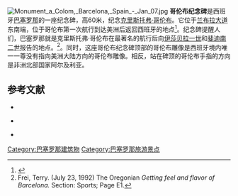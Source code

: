 [[File:Monument_a_Colom,_Barcelona,_Spain_-_Jan_07.jpg|thumb]]
'''哥伦布纪念碑'''是西班牙[[巴塞罗那|巴塞罗那]]的一座纪念碑，高60米，纪念[[克里斯托弗·哥伦布|克里斯托弗·哥伦布]]。它位于[[兰布拉大道|兰布拉大道]]东南端，位于哥伦布第一次航行到达美洲后返回西班牙的地点<ref>{{cite book | title=Rick Steves' Spain | first=Rick | last=Steves | authorlink= | url=http://books.google.com/books?id=WLcUr6oA3g4C&pg=PA66&dq=columbus+monument+barcelona&sig=ACfU3U0YlEmRXDLj37seGYb884tD5Q-tRg | page=66 | publisher=Avalon Travel Publishing | isbn=1566919436}}</ref>。纪念碑提醒人们，巴塞罗那就是克里斯托弗·哥伦布在最著名的航行后向[[伊莎贝拉一世|伊莎贝拉一世]]和[[斐迪南二世_(阿拉贡)|斐迪南二世]]报告的地点。<ref>Frei, Terry. (July 23, 1992) The Oregonian ''Getting feel and flavor of Barcelona.'' Section: Sports; Page E1.</ref>。同时，这座哥伦布纪念碑顶部的哥伦布雕像是西班牙境内唯一一尊没有指向美洲大陆方向的哥伦布雕像。相反，站在碑顶的哥伦布手指的方向是非洲北部国家阿尔及利亚。

== 参考文献 ==
{{reflist}}
{{Commonscat|Monument a Colom (Barcelona)}}
* {{cite web | url=http://columbus.vanderkrogt.net/es/barcelona.html | title=Barcelona: Columbus Monument | work=Columbus Monuments | first=Peter | last=van der Krogt | accessdate=2010-01-12 | archive-date=2009-02-18 | archive-url=https://web.archive.org/web/20090218154202/http://columbus.vanderkrogt.net/es/barcelona.html | dead-url=yes }}
* {{ca icon}} {{cite web | url=http://w3.bcn.es/V53/Serveis/Noticies/V53NoticiesLlistatNoticiesCtl/0,2138,120312746_120336321_1_271792303,00.html?accio=detall&home= | title=El reportatge: On apunta Colom? | publisher=City of Barcelona | date=14 June 2007 | accessdate=2008-07-07 | archive-date=2012-03-20 | archive-url=https://web.archive.org/web/20120320145930/http://w3.bcn.es/V53/Serveis/Noticies/V53NoticiesLlistatNoticiesCtl/0,2138,120312746_120336321_1_271792303,00.html?accio=detall&home= | dead-url=no }}
* {{es icon}} {{cite web | url=http://www.xpoferens.cat/projectecolom.pdf | title=Monumento á Cristóbal Colón | work=Art Públic | publisher=巴塞罗那大学 | format=PDF | accessdate=2008-07-07 | deadurl=yes | archiveurl=https://web.archive.org/web/20101002151824/http://www.xpoferens.cat/projectecolom.pdf | archivedate=2010-10-02 }}

{{coord|41|22|32.89|N|2|10|39.94|E|region:ES-B|display=title}}

[[Category:巴塞罗那建筑物|Category:巴塞罗那建筑物]]
[[Category:巴塞罗那旅游景点|Category:巴塞罗那旅游景点]]